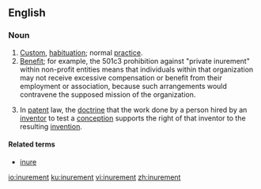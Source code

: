 ==English==

===Noun===
{{en-noun}}

# [[custom|Custom]], [[habituation]]; normal [[practice]].
# [[benefit|Benefit]]; for example, the 501c3 prohibition against "private inurement" within non-profit entities means that individuals within that organization may not receive excessive compensation or benefit from their employment or association, because such arrangements would contravene the supposed mission of the organization.
# {{label|en|legal}} In [[patent]] law, the [[doctrine]] that the work done by a person hired by an [[inventor]] to test a [[conception]] supports the right of that inventor to the resulting [[invention]].

====Related terms====
* [[inure]]

[[io:inurement]]
[[ku:inurement]]
[[vi:inurement]]
[[zh:inurement]]